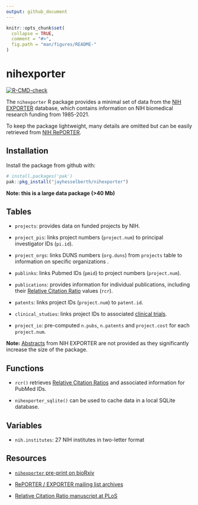 ```yaml
---
output: github_document
---
```


```r
knitr::opts_chunk$set(
  collapse = TRUE,
  comment = "#>",
  fig.path = "man/figures/README-"
)
```

# nihexporter

<!-- badges: start -->
[![R-CMD-check](https://github.com/jayhesselberth/nihexporter/actions/workflows/R-CMD-check.yaml/badge.svg)](https://github.com/jayhesselberth/nihexporter/actions/workflows/R-CMD-check.yaml)
<!-- badges: end -->

The `nihexporter` R package provides a minimal set of data from the [NIH EXPORTER](http://exporter.nih.gov/default.aspx) database, which contains information on NIH biomedical research funding from 1985-2021.

To keep the package lightweight, many details are omitted but can be easily retrieved from [NIH RePORTER](https://projectreporter.nih.gov/).

## Installation

Install the package from github with:
  
``` r
# install.packages('pak')
pak::pkg_install("jayhesselberth/nihexporter")
```

**Note: this is a large data package (>40 Mb)**

## Tables

* `projects`: provides data on funded projects by NIH.

* `project_pis`: links project numbers (`project.num`) to principal investigator IDs (`pi.id`).

* `project_orgs`: links DUNS numbers (`org.duns`) from `projects` table to information on specific organizations .

* `publinks`: links Pubmed IDs (`pmid`) to project numbers (`project.num`).

* `publications`: provides information for individual publications, including their [Relative Citation Ratio](https://icite.od.nih.gov) values (`rcr`). 

* `patents`: links project IDs (`project.num`) to `patent.id`.

* `clinical_studies`: links project IDs to associated [clinical trials](https://clinicaltrials.gov/).

* `project_io`: pre-computed `n.pubs`, `n.patents` and `project.cost` for each `project.num`.

**Note:** [Abstracts](https://exporter.nih.gov/ExPORTER_Catalog.aspx?sid=0&index=1) from NIH EXPORTER are not provided as they significantly increase the size of the package.

## Functions

* `rcr()` retrieves [Relative Citation Ratios](https://icite.od.nih.gov/) and associated information for PubMed IDs.

* `nihexporter_sqlite()` can be used to cache data in a local SQLite database.

## Variables

* `nih.institutes`: 27 NIH institutes in two-letter format 

## Resources

+ [`nihexporter` pre-print on bioRxiv](http://biorxiv.org/content/early/2015/12/02/033456)

+ [RePORTER / EXPORTER mailing list archives](https://list.nih.gov/cgi-bin/wa.exe?A0=NIH-REPORT-PUBLIC-L)

+ [Relative Citation Ratio manuscript at PLoS](http://journals.plos.org/plosbiology/article?id=10.1371/journal.pbio.1002541)

